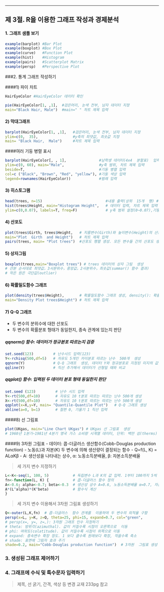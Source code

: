 ----------------

## 제 3절. R을 이용한 그래프 작성과 경제분석

#### 1. 그래프 샘플 보기

```r
example(barplot) #Bar Plot
example(boxplot) #Box Plot
example(curve)   #Function Plot
example(hist)    #Histogram
example(pairs)   #Scatterplot Matrix
example(persp)   #Perspective Plot   
```


###2. 통계 그래프 작성하기

####1) 파이 차트

```r
HairEyeColor #HairEyeColor 데이터 확인

pie(HairEyeColor[1, ,1],  #검은머리, 눈색 전부, 남자 데이터 지정
main="Black Hair, Male")  #main=" " 차트 제목 입력
```



#### 2) 막대그래프
```r
barplot(HairEyeColor[1, ,1],   #검은머리, 눈색 전부, 남자 데이터 지정
ylim=c(0,  35),                #y축의 최댓값, 최솟값 지정
main= "Black Hair,  Male")     #차트 제목 입력
```

####여러 기둥 병렬 표시
```r
barplot(HairEyeColor[, , 1],               #남학생 데이터(4x4  분할표)  입력
ylim=c(0, 60), main="Male",                #y축 범위, 차트 제목 입력
beside=T,                                  #기둥 병렬 입력
col=c ("Black", "Brown", "Red", "yellow"), #기둥 색상 입력
legend=rownames(HairEyeColor))             #범례 입력
```

#### 3) 히스토그램
```r
head(trees, n=15)                             #내용 출력(상위  15개  행) # 지름(Girth), 높이(Height), 용적(Volume)
hist(trees$Height, main="Histogram Height",   # 데이터 입력, 차트 제목 입력
ylim=c(0,0.07), labels=T, freq=F)             # y축 범위 설정(0~0.07),기둥 수치표시 여부(T/F), 상대도수 표시여부(T/F)
```

#### 4) 산포도
```r
plot(trees$Girth, trees$Height,   # 지름변수(Girth)와 높이변수(Height)의 산포도 생성
main="Plot  Girth  and Height")   # 차트 제목 입력
pairs(trees, main= "Plot trees")  #산포도 행렬 생성. 모든 변수들 간의 산포도 생성
```

#### 5) 상자그림
```r
boxplot(trees,main="Boxplot trees") # trees 데이터의 상자 그림  생성
# 선분 순서대로 최댓값，3사분위수，중앙값，2사분위수，최솟값(summar() 함수 결과)
# 작은 원은 극단값(outlier)
```

#### 6) 확률밀도함수 그래프
```r
plot(density(trees$Height),       # 확를밀도함수 그래프 생성, density(): 확률밀도함수 추정
main="Density Plot trees$Height") # 차트 제목 입력
```



#### 7) Q-Q 그래프
 - 두 변수의 분위수에  대한 산포도
 - 두 변수의 확률분포 형태가 동일한지, 종속 관계에 있는지 판단


##### qqnorm() 함수: 데이터가 정규분포 따르는지 검증
```r
set.seed(123)         # 난수시드 입력(123)
Y<-rchisq(500,df=5)   # 자유도 5개인 카이분포 따르는 난수  500개  생성
qqnorm(Y)             # Q-Q 그래프  생성, 데이터 Y와 정규분포로 지정된 미지의 값 비교
qqline(Y)             # 직선 추가해서 데이터가 선형일 때와 비교
```

##### qqplot() 함수: 입력된 두 데이터  분포 형태 동일한지 판단
```r
set.seed (123)         # 난수 시드 입력
Y<-rt(500,df=10)       # 자유도 10 t분포 따르는 따르는 난수 500개 생성
X<-rt(500,df=10)       # 자유도 10 t분포 따르는 따르는 난수 500개 생성
qqplot(x=X,y=Y, main= "Quantile-Quantile Plot")   # Q-Q 그래프 생성
abline(a=0, b=1)       # 절편 0, 기울기 1 직선 입력
```

####8) 선 그림표
```r
plot(UKgas, main="Line Chart UKgas") # UKgas 선 그림표  생성
# 1960년 1분기~1981년 4분기 영국 가스 소비량 시계열 데이터, 단위: 백만 섬(therms)
```

####9) 3차원 그림표
- 데이터: 콥-더글러스 생산함수(Cobb-Douglas production function)
- 노동(L)과 자본(K) 두 변수에 의해 생산량이 결정되는 함수
- Q=f(L, K) = ALαKβ
- A: 생산성을 나타내는 상수, α: 노동소득분배율, β: 자본소득분배율

> 세 가지 변수 지정하기
```r
L<-K<-seq(1, 100, 5)           # 독립변수 L과 K의 값 입력. 1부터 100까지 5씩 증가하는 연속값
fn<-function(L, K) {           # 콥-더글러스 함수 정의
A<-0.6; alpha<-0.7; beta<-0.3  # 생산성 상수 A=0.6, 노동소득분배율 α=0.7, 자본소득분배율 β=0.3 지정
A*(L^alpha)*(K^beta)           # 함수식 계산
}
```

> 세 가지 변수 이용해서 3차원 그림표 생성하기
```r
Q<-outer(L,K,fn)  # 콥-더글러스  함수 관계를  이용하여 두 변수의 외적율 구함
persp(x=L, y=K, z=Q, theta=25, phi=15, expand=0.7, col="green",
# persp(x=, y=, z=,): 3차원 그래프 인수 지정하기
# theta: 방위각(azimuthal). 값이 커질수록 시점이 오른쪽으로  이동
# phi: 여위도(colatitude). 값이 커질수록 시점이 위쪽으로 이동
# expand: 종속변수 확장 정도. 1 보다 클수록 원래보다 확장, 작을수록 축소
# shade: 표면에 그림자 효과 주기
shade=0.2, main="Cobb-Douglas production function")  # 3차원  그림표 생성
```

### 3. 생성된 그래프 제어하기
### 4. 그래프에 수식 및 특수문자 입력하기
> 제목, 선 굵기, 간격, 색상 등 변경
> 교재 233pg 참고


